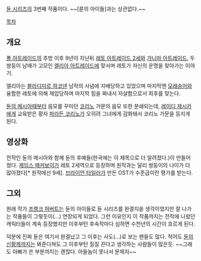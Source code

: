 [[듄 시리즈]]의 3번째 작품이다.
~~[룬의 아이들]과는 상관없다.~~

[[목차]]
== 개요 ==
[[폴 아트레이드]]의 추방 이후 9년이 지난뒤 [[레토 아트레이드 2세]]와 [[가니마 아트레이드]], 두 쌍둥이 남매가 고모인 [[엘리아 아트레이드]]에 맞서며 레토가 자신의 운명을 찾아가는 이야기.

엘리아는 [[블라디미르 하코넨]] 남작의 사념에 지배당하고 있었으며 마지막엔 [[모래송어]]와 융합한 레토에 의해 제압당하며 마지막 힘을 짜내서 자살함으로서 최후를 맞는다.

[[듄의 메시아]]때부터 음모를 꾸미던 [[코리노]] 가문의 음모 또한 분쇄되는데, [[레이디 제시카]]에게 교육받은 황자 [[파라든 코리노]]가 오히려 그녀에게 감화돼서 코리노 가문을 등지게 된다.  

== 영상화 ==
전작인 듄의 메시아와 함께 듄의 후예들(한국에는 이 제목으로 더 알려졌다.)이 만들어졌다. [[제임스 매커보이]]가 레토 2세역으로 등장하며 원작과는 달리 쌍둥이의 나이가 더 많아졌다[* 원작에선 9세]. [[브라이언 타일러]]가 만든 OST가 수준급이란 평가를 받는다.

== 그외 ==
원래 작가 [[프랭크 허버트]]는 듄의 아이들로 듄 시리즈를 완결지을 생각이었지만 잘 나가는 작품들이 그렇듯이(...) 연장되게 되었다. 그런 이유인지 이 작품까지는 전작에 나왔던 캐릭터들이 계속 등장했지만 이후부턴 후속작마다 심하면 수천년의 시간이 흐르게 된다.

덕분에 진짜 듄은 여기서 완결났고 그 이후는 사도(...)로 보는 팬들도 많다.  적어도 [[듄의 신황제]]까지는 봐준다쳐도 그 이후부턴 질질 끈다고 생각하는 사람들이 많은듯. ~~그래도 아빠가 쓴 부분까지는 괜찮다. 아들놈이 못나서 문제지~~
